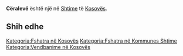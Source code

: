 {{Fshat në 
 | Emri                = Cëralevë
 | EmriAlt                = 
 | NAME_SHORT_FORM=      
 | NAME_GENERIC=      
 | NAME_SORT_NAME_RO=      CERALEVE
 | FULL_NAME_RO = Cëralevë
 | FULL_NAME_ND_RO=Ceraleve
 | SORT_NAME_RG=CERALEVE
 | FULL_NAME_RG=Cëralevë
 | FULL_NAME_ND_RG=Ceraleve
 | SRP_NAME_SHORT_FORM=      
 | SRP_NAME_GENERIC=      
 | SRP_NAME_SORT_NAME_RO=      
 | SRP_FULL_NAME_RO = 
 | SRP_FULL_NAME_ND_RO=
 | SRP_SORT_NAME_RG=
 | SRP_FULL_NAME_RG=
 | SRP_FULL_NAME_ND_RG=
 | Emri (Rasa dhanore) = 
 | Figura              = 
 | Shteti              = Kosovo
 | Komuna              = Shtime
 | Kodi postar         = 
 | Sipërfaqja          = 

 | Popullsia           = 

 | Regj. i popullsisë  = 
 | Dend. e popullsisë  = 
 | Faqja zyrtare       = 
 <!--- Koordinatat ----> 
 | Gjerësia            = 42.4525
 | Gjatësia            = 20.968056
 | Lartësia            = 
}}
'''Cëralevë''' është një [[]] në [[Shtime]] të [[Kosovës]].

<!-- == Gjeografia == -->
<!-- == Historia == -->
<!-- == Demografia == -->
== Shih edhe ==
{{Komuna Shtime}}
{{Kosovo-Administrata-Cung}}

[[Kategoria:Fshatra në Kosovës]]
[[Kategoria:Fshatra në Kommunes Shtime]]
[[Kategoria:Vendbanime në Kosovës]]
